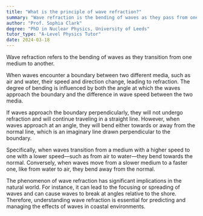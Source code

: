 ```yaml
---
title: "What is the principle of wave refraction?"
summary: "Wave refraction is the bending of waves as they pass from one medium to another."
author: "Prof. Sophia Clark"
degree: "PhD in Nuclear Physics, University of Leeds"
tutor_type: "A-Level Physics Tutor"
date: 2024-03-18
---
```


Wave refraction refers to the bending of waves as they transition from one medium to another.

When waves encounter a boundary between two different media, such as air and water, their speed and direction change, leading to refraction. The degree of bending is influenced by both the angle at which the waves approach the boundary and the difference in wave speed between the two media.

If waves approach the boundary perpendicularly, they will not undergo refraction and will continue traveling in a straight line. However, when waves approach at an angle, they will bend either towards or away from the normal line, which is an imaginary line drawn perpendicular to the boundary.

Specifically, when waves transition from a medium with a higher speed to one with a lower speed—such as from air to water—they bend towards the normal. Conversely, when waves move from a slower medium to a faster one, like from water to air, they bend away from the normal.

The phenomenon of wave refraction has significant implications in the natural world. For instance, it can lead to the focusing or spreading of waves and can cause waves to break at angles relative to the shore. Therefore, understanding wave refraction is essential for predicting and managing the effects of waves in coastal environments.
    